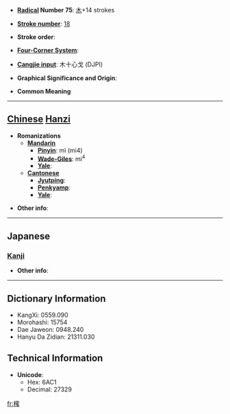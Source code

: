 * '''[[Wiktionary:Chinese radical index| Radical]] Number 75''': [[Wiktionary:Chinese radical index 木|木]]+14 strokes

* '''[[Wiktionary:Chinese total strokes index|Stroke number]]''': [[Wiktionary:Chinese total strokes index 18|18]]

* '''Stroke order''': 

* '''[[Wiktionary:Chinese four corner index|Four-Corner System]]''': 

* '''[[Wiktionary:Chinese Cangjie index|Cangjie input]]''': 木十心戈 (DJPI)

* '''Graphical Significance and Origin''': 

* '''Common Meaning'''

----

== [[Chinese]] [[Hanzi]] ==

* '''Romanizations'''
** '''[[Mandarin]]'''
*** '''[[Pinyin]]''': mì (mi4)
*** '''[[Wade-Giles]]''': mi<sup>4</sup>
*** '''[[Yale]]''': 
** '''[[Cantonese]]'''
*** '''[[Jyutping]]''':
*** '''[[Penkyamp]]''': 
*** '''[[Yale]]''': 

* '''Other info''': 

----

==Japanese==
===[[Kanji]]===
{{kanji|on readings=[[みつ]] (mitsu)
|kun readings=[[じんこう]] (jinkou), [[しきみ]] (shikimi)
}}

* '''Other info''':  

----

== Dictionary Information ==

* KangXi: 0559.090
* Morohashi: 15754
* Dae Jaweon: 0948.240
* Hanyu Da Zidian: 21311.030

== Technical Information ==

* '''Unicode''':
** Hex: 6AC1
** Decimal: 27329

[[fr:櫁]]